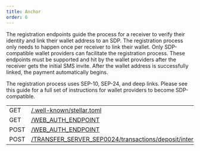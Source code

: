 ```yaml
---
title: Anchor
order: 6
---
```



The registration endpoints guide the process for a receiver to verify their identity and link their wallet address to an SDP. The registration process only needs to happen once per receiver to link their wallet. Only SDP-compatible wallet providers can facilitate the registration process. These endpoints must be supported and hit by the wallet providers after the receiver gets the initial SMS invite. After the wallet address is successfully linked, the payment automatically begins.

The registration process uses SEP-10, SEP-24, and deep links. Please see this guide for a full set of instructions for wallet providers to become SDP-compatible.

<EndpointsTable title="Endpoints">

| | |
| --- | --------------------- |
| GET | [/.well-known/stellar.toml](../retrieve-stellar-info-file.api.mdx) |
| GET | [/WEB_AUTH_ENDPOINT](../request-challenge-transaction.api.mdx) |
| POST | [/WEB_AUTH_ENDPOINT](../provide-signed-challenge-transaction.api.mdx) |
| POST | [/TRANSFER_SERVER_SEP0024/transactions/deposit/interactive](../request-registration-url.api.mdx) |

</EndpointsTable>